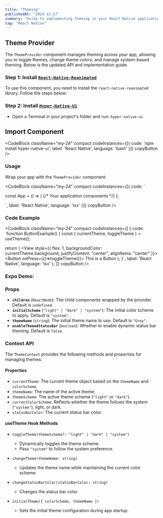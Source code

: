 ```yaml
---
title: "Theming"
publishedAt: "2024-12-17"
summary: "Guide to implementing theming in your React Native application."
tag: "React Native"
---
```

## Theme Provider

The `ThemeProvider` component manages theming across your app, allowing you to toggle themes, change theme colors, and manage system-based theming. Below is the updated API and implementation guide.

### Step 1: Install [`React-Native-Reanimated`](https://docs.swmansion.com/react-native-reanimated/docs/fundamentals/getting-started/)

To use this component, you need to install the `react-native-reanimated` library. Follow the steps below:

### Step 2: Install [`Hyper-Native-Ui`](https://www.npmjs.com/package/hyper-native-ui)

* Open a Terminal in your project's folder and run: `hyper-native-ui`

## Import Component

<CodeBlock className="my-24" 
    compact
    codeInstances={[{
        code: 'npm install hyper-native-ui',
        label: 'React Native',
        language: 'bash'
    }]}
    copyButton
/>

### Usage

Wrap your app with the `ThemeProvider` component:

<CodeBlock className="my-24" 
    compact
    codeInstances={[{
        code: `

const App = () => (
  <ThemeProvider initialScheme="system" themeName="Grey" enableThemedStatusBar>
    {/* Your application components */}
  </ThemeProvider>
);

`,
        label: 'React Native',
        language: 'tsx'
    }]}
    copyButton
/>


### **Code Example**

<CodeBlock className="my-24"
    compact
    codeInstances={[
        {
            code: `function ButtonExample() {
  const { currentTheme, toggleTheme } = useTheme();

  return (
    <View style={{
      flex: 1,
      backgroundColor: currentTheme.background,
      justifyContent: "center",
      alignItems: "center"
    }}>
      <Button onPress={()=>toggleTheme()}>
        This is a Button
      </Button>
    </View>
  );
}`,
            label: 'React Native',
            language: 'tsx'
        },
    ]}
    copyButton
/>

### **Expo Demo:**
<div 
data-snack-id="@akashmondal0/theming-hyper-native-ui" 
data-snack-platform="web" 
data-snack-preview="true" 
data-snack-theme="dark" 
style={{
  "overflow":"hidden",
  "background":"#0C0D0E",
  "border":"1px solid var(--color-border)",
  "borderRadius":"4px",
  "height":"505px",
  "width":"100%"
}}></div>
<script async src="https://snack.expo.dev/embed.js"></script>

### Props
- **`children`** (`ReactNode`): The child components wrapped by the provider. Default is `undefined`.
- **`initialScheme`** (`"light" | "dark" | "system"`): The initial color scheme to apply. Default is `"system"`.
- **`themeName`** (`string`): The initial theme name to use. Default is `"Grey"`.
- **`enableThemedStatusBar`** (`boolean`): Whether to enable dynamic status bar theming. Default is `false`.

### Context API

The `ThemeContext` provides the following methods and properties for managing themes:

#### Properties

- `currentTheme`: The current theme object based on the `themeName` and `colorScheme`.
- `themeName`: The name of the active theme.
- `themeScheme`: The active theme scheme (`"light"` or `"dark"`).
- `currentColorScheme`: Reflects whether the theme follows the system (`"system"`), light, or dark.
- `statusBarColor`: The current status bar color.

#### useTheme Hook Methods

- `toggleTheme(themeSchema?: "light" | "dark" | "system")`
  - Dynamically toggles the theme scheme.
  - Pass `"system"` to follow the system preference.

- `changeTheme(themeName: string)`
  - Updates the theme name while maintaining the current color scheme.

- `changeStatusBarColor(statusBarColor: string)`
  - Changes the status bar color.

- `initialTheme({ colorScheme, themeName })`
  - Sets the initial theme configuration during app startup.